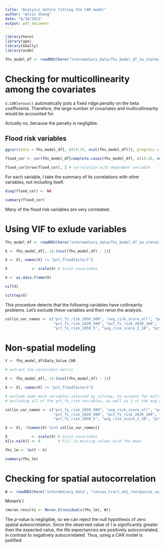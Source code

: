 ```yaml
---
title: "Analysis before fitting the CAR model"
author: "Alvin Sheng"
date: "6/28/2021"
output: pdf_document
---
```


```r
library(here)
library(ape)
library(GGally)
library(usdm)
```

```r
fhs_model_df <- readRDS(here("intermediary_data/fhs_model_df_sw_states_census_tract.rds"))
```

# Checking for multicollinearity among the covariates

`S.CARleroux()` automatically puts a fixed ridge penalty on the beta coefficients. Therefore, the large number of covariates and multicollinearity would be accounted for. 

Actually no, because the penalty is negligible. 

## Flood risk variables

```r
ggcorr(data = fhs_model_df[, c(14:35, ncol(fhs_model_df))], progress = F)
```

```r
flood_cor <- cor(fhs_model_df[complete.cases(fhs_model_df[, c(14:35, ncol(fhs_model_df))]), c(14:35, ncol(fhs_model_df))])

flood_cor[nrow(flood_cor), ] # correlation with dependent variable
```

For each variable, I take the summary of its correlations with other variables, not including itself. 

```r
diag(flood_cor) <- NA

summary(flood_cor)
```

Many of the flood risk variables are very correlated.



# Using VIF to exlude variables

```r
fhs_model_df <- readRDS(here("intermediary_data/fhs_model_df_sw_states_census_tract.rds"))
```

```r
X <- fhs_model_df[, 14:(ncol(fhs_model_df) - 1)]

X <- X[, names(X) != "pct_floodfactor1"]

X           <- scale(X) # Scale covariates

X <- as.data.frame(X)
```

```r
vif(X)
```

```r
vifstep(X)
```

This procedure detects that the following variables have collinearity problems. Let's exclude these variables and then rerun the analysis. 

```r
collin_var_names <- c("pct_fs_risk_2050_500", "avg_risk_score_all", "pct_fs_risk_2050_100",
                      "pct_fs_risk_2020_500", "pct_fs_risk_2020_100", "avg_risk_fsf_2020_500",
                      "pct_fs_risk_2050_5", "avg_risk_score_2_10", "pct_fs_risk_2020_5")
```



# Non-spatial modeling

```r
Y <- fhs_model_df$Data_Value_CHD

# extract the covariates matrix

X <- fhs_model_df[, 14:(ncol(fhs_model_df) - 1)]

X <- X[, names(X) != "pct_floodfactor1"]

# exclude some more variables selected by vifstep, to account for multicollinearity
# excluding all of the pct_fs_risk variables, as well as 3 of the avg_risk_score variables

collin_var_names <- c("pct_fs_risk_2050_500", "avg_risk_score_all", "pct_fs_risk_2050_100",
                      "pct_fs_risk_2020_500", "pct_fs_risk_2020_100", "avg_risk_fsf_2020_500",
                      "pct_fs_risk_2050_5", "avg_risk_score_2_10", "pct_fs_risk_2020_5")

X <- X[, !(names(X) %in% collin_var_names)]

X           <- scale(X) # Scale covariates
X[is.na(X)] <- 0        # Fill in missing values with the mean
```

```r
fhs_lm <- lm(Y ~ X)
```

```r
summary(fhs_lm)
```



# Checking for spatial autocorrelation

```r
W <- readRDS(here("intermediary_data", "census_tract_adj_reorganize_sw_states_census_tract.rds"))
```

Moran's I

```r
(moran_results <- Moran.I(residuals(fhs_lm), W))
```

The *p*-value is negligible, so we can reject the null hypothesis of zero spatial autocorrelation. Since the observed value of I is significantly greater then the expected value, the life expectancies are positively autocorrelated, in contrast to negatively autocorrelated. Thus, using a CAR model is justified. 



